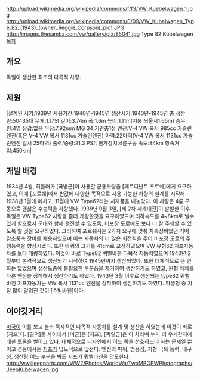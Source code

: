 http://upload.wikimedia.org/wikipedia/commons/f/f3/VW_Kuebelwagen_1.jpg
http://upload.wikimedia.org/wikipedia/commons/0/09/VW_Kubelwagen_Type_82_(1943)_(owner_Reggie_Corpson)_pic1.JPG
http://images.thesamba.com/vw/gallery/pix/85041.jpg
Type 82 Kübelwagen
[[목차]]
== 개요 ==
독일이 생산한 최초의 다목적 차량.  
== 제원 ==
|설계된 시기:1939년
사용기간:1940년-1945년
생산시기:1940년-1945년
총 생산량:50435대
무게:1.175t
길이:3.74m
폭:1.6m
높이:1.11m(지붕 씌울시1.65m)
승무원:4명
장갑:없음
무장:7.92mm MG 34 기관총1정
엔진:V-4 VW 복서 985cc 가솔린엔진(혹은 V-4 VW 복서 1131cc 가솔린엔진)
마력:22마력(V-4 VW 복서 1131cc 가솔린엔진 일시 25마력)
출력/중량:21.3 PS/t
현가장치:4륜구동
속도:84km
항속거리:450km|
== 개발 배경 ==
1934년 4월, 히틀러가 [국방군]이 사용할 군용차량을 [페르디난트 포르쉐]에게 요구하였고, 이에 [포르쉐]에서 싼값에 다양한 목적으로 사용 가능한 차량의 설계를 시작해 1938년 1월에 마치고, 11월에 VW Type62라는 시제품을 내놓았다. 이 차량은 4륜 구동으로 괜찮은 수송력을 자랑했다. 1939년 9월 3일, [제 2차 세계대전]이 발발한 이후 독일은 VW Type62 차량을 좀더 개량할것을 요구하였으며 최하속도를 4~8km로 낼수있게 함으로서 군대와 함깨 행진할 수 있도록, 비포장 도로에도 보다 더 잘 주행할 수 있도록 할 것을 요구하였다. 그리하여 포르쉐사는 2가지 요구에 맞춰 차축장비였던 기어 감소중축 장비를 채용하였으며 이는 자동차의 더 많은 회전력을 주어 비포장 도로의 주행능력을 향상시켰다. 또한 바퀴의 크기를 41cm로 교정하였으며 VW 유형62 지프자동차를 보다 개량하였다. 이것이 바로 Type82 퀴벨바겐 다목적 자동차였으며 1940년 2월부터 본격적으로 생산되기 시작하여 1945년까지 생산되었다. 또한 대체적으로 큰 변화는 없었으며 생산도중에 불필요한 부분품을 제거하여 생산하기도 하였고, 원형 차체를 다른 엔진을 장착해서 생산하기도 하였다. 1943년 3월 이후로 생산되는 type82 퀴벨바겐 지프자동차는 VW 복서 1131cc 엔진을 장착하여 생산하기도 하였다. 파생형 중 가장 많이 알려진 것이 [슈빔바겐]이다.
== 이야깃거리 ==
[[미국]]이 이를 보고 놀라 독자적인 다목적 자동차를 설계 및 생산을 하였는데 이것이 바로 [지프]다. [밀덕]들 사이에서 [미군]은 [지프], [독일군]은 이 차라며 누가 더 우세한지에 대한 토론을 벌이고 있다. 대체적으로 디자인에서 어느 쪽을 선호하느냐 하는 문제일 뿐이고 성능에서는 [[지프]]가 압도적으로 앞선다. 엔진의 파워, 범용성, 지형 극복 능력, 내구성, 생산량 어느 부분을 봐도 [[지프]]가 [[퀴벨바겐]]을 압도한다.
http://wwiijeepparts.com/WW2/Photos/WorldWarTwoMBGPWPhotographs/JeepKubelwagen.jpg

